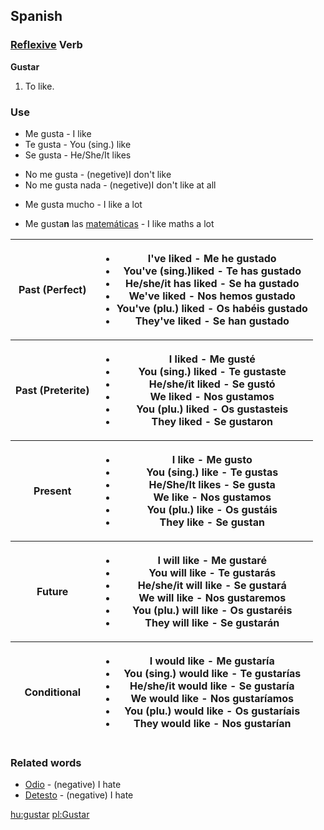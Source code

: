 ==Spanish==

===[[Reflexive]] Verb===

'''Gustar'''

#To like.

===Use===

*Me gusta - I like
*Te gusta - You (sing.) like
*Se gusta - He/She/It likes
<p>
*No me gusta - (negetive)I don't like
*No me gusta nada - (negetive)I don't like at all
<p>
*Me gusta mucho - I like a lot
<p>
*Me gusta'''n''' las [[matemáticas]] - I like maths a lot

{|
!Past (Perfect)
|
*I've liked - Me he gustado
*You've (sing.)liked - Te has gustado
*He/she/it has liked - Se ha gustado
*We've liked - Nos hemos gustado
*You've (plu.) liked - Os habéis gustado
*They've liked - Se han gustado

<tr>
!Past (Preterite)
|
*I liked - Me gusté
*You (sing.) liked - Te gustaste
*He/she/it liked - Se gustó
*We liked - Nos gustamos
*You (plu.) liked - Os gustasteis
*They liked - Se gustaron

<tr>
!Present
|
*I like - Me gusto
*You (sing.) like - Te gustas
*He/She/It likes - Se gusta
*We like - Nos gustamos
*You (plu.) like - Os gustáis
*They like - Se gustan

<tr>
!Future
|
*I will like - Me gustaré
*You will like - Te gustarás
*He/she/it will like - Se gustará
*We will like - Nos gustaremos
*You (plu.) will like - Os gustaréis
*They will like - Se gustarán

<tr>
!Conditional
|
*I would like - Me gustaría
*You (sing.) would like - Te gustarías
*He/she/it would like - Se gustaría
*We would like - Nos gustaríamos
*You (plu.) would like - Os gustaríais
*They would like - Nos gustarían

|}

===Related words===

*[[Odio]] - (negative) I hate
*[[Detesto]] - (negative) I hate

[[hu:gustar]]
[[pl:Gustar]]